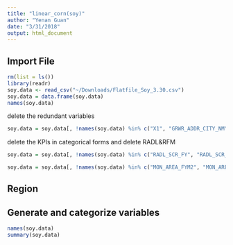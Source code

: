 ```yaml
---
title: "linear_corn(soy)"
author: "Yenan Guan"
date: "3/31/2018"
output: html_document
---
```


## Import File
```r
rm(list = ls())
library(readr)
soy.data <- read_csv("~/Downloads/Flatfile_Soy_3.30.csv")
soy.data = data.frame(soy.data)
names(soy.data)
```

delete the redundant variables
```r
soy.data = soy.data[, !names(soy.data) %in% c("X1", "GRWR_ADDR_CITY_NM", "GRWR_ADDR_POSTL_CD")]
```

delete the KPIs in categorical forms and delete RADL&RFM
```r
soy.data = soy.data[, !names(soy.data) %in% c("RADL_SCR_FY", "RADL_SCR_FYM1", "PURCH_PRBLTY_DESC_FY", "PURCH_PRBLTY_DESC_FYM1", "RFM_SCR_FY", "RFM_RANGE_FY", "RFM_SCR_FYM1", "RFM_RANGE_FYM1")]

soy.data = soy.data[, !names(soy.data) %in% c("MON_AREA_FYM2", "MON_AREA_FYM3", "MON_AREA_FYM4", "MON_AREA_FYM5", "MON_AREA_FYM6", "MON_AREA_TOTAL", "OPPO_CROP_AREA_TOTAL")]
```
## Region


## Generate and categorize variables
```r
names(soy.data)
summary(soy.data)
```